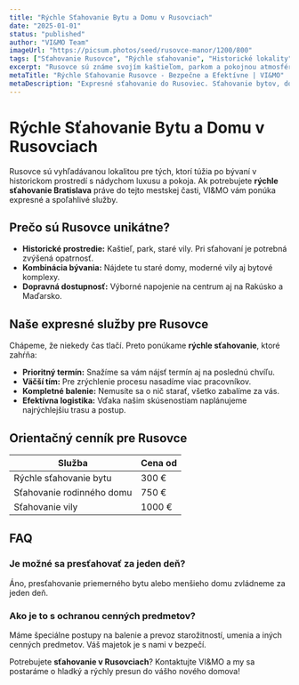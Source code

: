 ```yaml
---
title: "Rýchle Sťahovanie Bytu a Domu v Rusovciach"
date: "2025-01-01"
status: "published"
author: "VI&MO Team"
imageUrl: "https://picsum.photos/seed/rusovce-manor/1200/800"
tags: ["Sťahovanie Rusovce", "Rýchle sťahovanie", "Historické lokality"]
excerpt: "Rusovce sú známe svojím kaštieľom, parkom a pokojnou atmosférou. Potrebujete sa sem rýchlo a efektívne presťahovať? VI&MO je tu pre vás."
metaTitle: "Rýchle Sťahovanie Rusovce - Bezpečne a Efektívne | VI&MO"
metaDescription: "Expresné sťahovanie do Rusoviec. Sťahovanie bytov, domov aj historických objektov. VI&MO garantuje rýchlosť, bezpečnosť a férové ceny."
---
```


# Rýchle Sťahovanie Bytu a Domu v Rusovciach

Rusovce sú vyhľadávanou lokalitou pre tých, ktorí túžia po bývaní v historickom prostredí s nádychom luxusu a pokoja. Ak potrebujete **rýchle sťahovanie Bratislava** práve do tejto mestskej časti, VI&MO vám ponúka expresné a spoľahlivé služby.

## Prečo sú Rusovce unikátne?

- **Historické prostredie:** Kaštieľ, park, staré vily. Pri sťahovaní je potrebná zvýšená opatrnosť.
- **Kombinácia bývania:** Nájdete tu staré domy, moderné vily aj bytové komplexy.
- **Dopravná dostupnosť:** Výborné napojenie na centrum aj na Rakúsko a Maďarsko.

## Naše expresné služby pre Rusovce

Chápeme, že niekedy čas tlačí. Preto ponúkame **rýchle sťahovanie**, ktoré zahŕňa:

- **Prioritný termín:** Snažíme sa vám nájsť termín aj na poslednú chvíľu.
- **Väčší tím:** Pre zrýchlenie procesu nasadíme viac pracovníkov.
- **Kompletné balenie:** Nemusíte sa o nič starať, všetko zabalíme za vás.
- **Efektívna logistika:** Vďaka našim skúsenostiam naplánujeme najrýchlejšiu trasu a postup.

## Orientačný cenník pre Rusovce

| Služba                   | Cena od |
| ------------------------ | ------- |
| Rýchle sťahovanie bytu   | 300 €   |
| Sťahovanie rodinného domu| 750 €   |
| Sťahovanie vily        | 1000 €  |

## FAQ

### Je možné sa presťahovať za jeden deň?

Áno, presťahovanie priemerného bytu alebo menšieho domu zvládneme za jeden deň.

### Ako je to s ochranou cenných predmetov?

Máme špeciálne postupy na balenie a prevoz starožitností, umenia a iných cenných predmetov. Váš majetok je s nami v bezpečí.

Potrebujete **sťahovanie v Rusovciach**? Kontaktujte VI&MO a my sa postaráme o hladký a rýchly presun do vášho nového domova!
